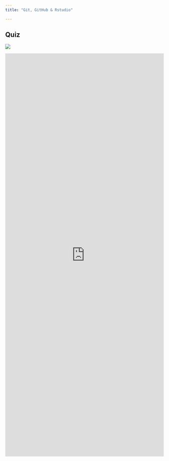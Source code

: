 ```yaml
---
title: "Git, GitHub & Rstudio"

---
```


## Quiz
![](../images/github-Rstudio.jpg)

<iframe width="100%" height="1280" src="https://gisma.shinyapps.io/rstudio-github-git/" frameborder="0"> </iframe>


